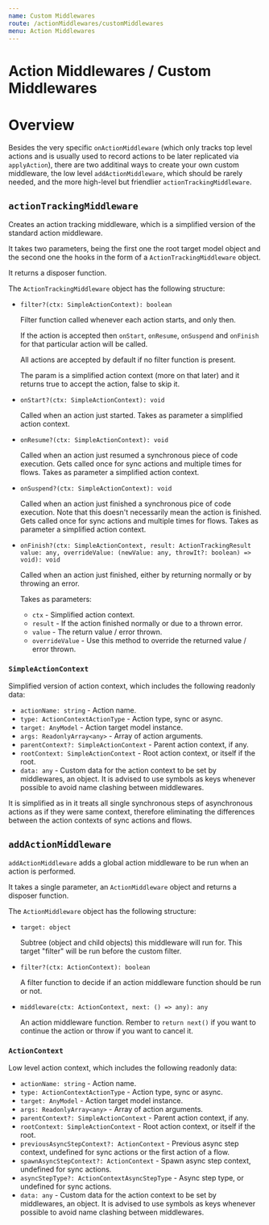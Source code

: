 ```yaml
---
name: Custom Middlewares
route: /actionMiddlewares/customMiddlewares
menu: Action Middlewares
---
```


# Action Middlewares / Custom Middlewares

# Overview

Besides the very specific `onActionMiddleware` (which only tracks top level actions and is usually used to record actions to be later replicated via `applyAction`), there are two additinal ways to create your own custom middleware, the low level `addActionMiddleware`, which should be rarely needed, and the more high-level but friendlier `actionTrackingMiddleware`.

## `actionTrackingMiddleware`

Creates an action tracking middleware, which is a simplified version of the standard action middleware.

It takes two parameters, being the first one the root target model object and the second one the hooks in the form of a `ActionTrackingMiddleware` object.

It returns a disposer function.

The `ActionTrackingMiddleware` object has the following structure:

- `filter?(ctx: SimpleActionContext): boolean`

  Filter function called whenever each action starts, and only then.

  If the action is accepted then `onStart`, `onResume`, `onSuspend` and `onFinish` for that particular action will be called.

  All actions are accepted by default if no filter function is present.

  The param is a simplified action context (more on that later) and it returns true to accept the action, false to skip it.

- `onStart?(ctx: SimpleActionContext): void`

  Called when an action just started.
  Takes as parameter a simplified action context.

- `onResume?(ctx: SimpleActionContext): void`

  Called when an action just resumed a synchronous piece of code execution.
  Gets called once for sync actions and multiple times for flows.
  Takes as parameter a simplified action context.

- `onSuspend?(ctx: SimpleActionContext): void`

  Called when an action just finished a synchronous pice of code execution.
  Note that this doesn't necessarily mean the action is finished.
  Gets called once for sync actions and multiple times for flows.
  Takes as parameter a simplified action context.

- `onFinish?(ctx: SimpleActionContext, result: ActionTrackingResult value: any, overrideValue: (newValue: any, throwIt?: boolean) => void): void`

  Called when an action just finished, either by returning normally or by throwing an error.

  Takes as parameters:

  - `ctx` - Simplified action context.
  - `result` - If the action finished normally or due to a thrown error.
  - `value` - The return value / error thrown.
  - `overrideValue` - Use this method to override the returned value / error thrown.

### `SimpleActionContext`

Simplified version of action context, which includes the following readonly data:

- `actionName: string` - Action name.
- `type: ActionContextActionType` - Action type, sync or async.
- `target: AnyModel` - Action target model instance.
- `args: ReadonlyArray<any>` - Array of action arguments.
- `parentContext?: SimpleActionContext` - Parent action context, if any.
- `rootContext: SimpleActionContext` - Root action context, or itself if the root.
- `data: any` - Custom data for the action context to be set by middlewares, an object. It is advised to use symbols as keys whenever possible to avoid name clashing between middlewares.

It is simplified as in it treats all single synchronous steps of asynchronous actions as if they were same context, therefore eliminating the differences between the action contexts of sync actions and flows.

## `addActionMiddleware`

`addActionMiddleware` adds a global action middleware to be run when an action is performed.

It takes a single parameter, an `ActionMiddleware` object and returns a disposer function.

The `ActionMiddleware` object has the following structure:

- `target: object`

  Subtree (object and child objects) this middleware will run for. This target "filter" will be run before the custom filter.

- `filter?(ctx: ActionContext): boolean`

  A filter function to decide if an action middleware function should be run or not.

- `middleware(ctx: ActionContext, next: () => any): any`

  An action middleware function. Rember to `return next()` if you want to continue the action or throw if you want to cancel it.

### `ActionContext`

Low level action context, which includes the following readonly data:

- `actionName: string` - Action name.
- `type: ActionContextActionType` - Action type, sync or async.
- `target: AnyModel` - Action target model instance.
- `args: ReadonlyArray<any>` - Array of action arguments.
- `parentContext?: SimpleActionContext` - Parent action context, if any.
- `rootContext: SimpleActionContext` - Root action context, or itself if the root.
- `previousAsyncStepContext?: ActionContext` - Previous async step context, undefined for sync actions or the first action of a flow.
- `spawnAsyncStepContext?: ActionContext` - Spawn async step context, undefined for sync actions.
- `asyncStepType?: ActionContextAsyncStepType` - Async step type, or undefined for sync actions.
- `data: any` - Custom data for the action context to be set by middlewares, an object. It is advised to use symbols as keys whenever possible to avoid name clashing between middlewares.
